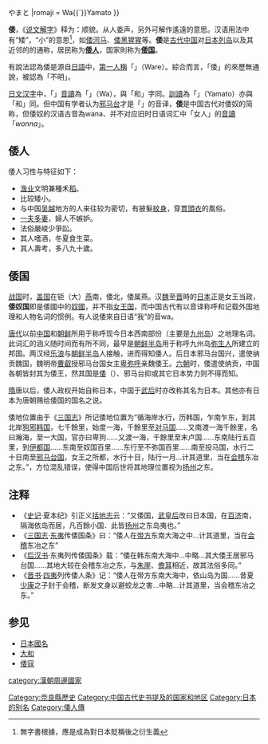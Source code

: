 {{增加來源|time=2011-03-04}}

{{Infobox Chinese
|c = 倭
|bpmf = ㄨㄛ
|p = wō
|kanji = 倭
|kana = わ{{`}}やまと
|romaji = Wa{{`}}Yamato
}}

'''倭'''，《[[说文解字|说文解字]]》释为：顺貌。从人委声，另外可解作遙遠的意思。汉语用法中有“矮”，“小”的意思<ref>無字書根據，應是成為對日本貶稱後之衍生義</ref>，如[[倭河马|倭河马]]、[[倭黑猩猩|倭黑猩猩]]等。'''倭'''是[[中国历史|古代中国]]对[[日本列岛|日本列岛]]以及其近邻的的通称，居民称为'''[[倭人|倭人]]'''，国家則称为'''[[倭国|倭国]]'''。

有說法認為倭是源自[[日語|日語]]中，[[第一人稱|第一人稱]]「{{lang|ja|われ}}」（Ware）。綜合而言，「倭」的來歷無通說，被認為「不明」。

[[日文汉字|日文汉字]]中，「{{lang|ja|倭}}」[[音讀|音讀]]為「{{lang|ja|わ}}」（Wa），與「和」字同。[[訓讀|訓讀]]為「{{lang|ja|やまと}}」（Yamato）亦與「和」同。但中国有学者认为[[邪马台|邪马台]]才是「{{lang|ja|やまと}}」的音译，'''倭'''是中国古代对倭奴的简称，但倭奴的汉语古音為wana、并不对应旧时日语词汇中「女人」的[[音讀|音讀]]「''wonna''」。

==倭人==
{{main|倭人}}

倭人习性与特征如下：

*[[渔业|渔业]]文明兼種禾[[稻|稻]]。
* 比较矮小。
* 与中国[[吴|吴]][[越|越]]地方的人来往较为密切，有披髮[[紋身|紋身]]，穿[[貫頭衣|貫頭衣]]的風俗。
* [[一夫多妻|一夫多妻]]，婦人不嫉妒。
* 法俗嚴峻少爭訟。
*其人嗜酒，冬夏食生菜。
*其人壽考，多八九十歲。

==倭国==
{{main|倭国}}
[[战国|战国]]时，[[盖国|盖国]]在钜（大）[[燕国|燕]]南，倭北，倭属燕。汉[[曹魏|魏]]至[[西晋|晋]]時的[[日本|日本]]正是女王当政，'''倭奴国'''即是倭國中的[[奴國|奴國]]，并不指[[女王国|女王国]]，而中国古代有以音译称呼和记载外国地理和人物名词的惯例。有人说倭來自日语“我”的音wa。

[[唐朝|唐代]]以前[[中国|中国]]和[[朝鮮_(地區)|朝鲜]]所用于称呼现今日本西南部份（主要是[[九州岛|九州岛]]）之地理名词。此词汇的涵义随时间而有所不同，最早是[[朝鲜半岛|朝鲜半岛]]用于称呼九州岛[[弥生人|弥生人]]所建立的邦国。两汉经[[乐浪|乐浪]]与[[朝鲜半岛|朝鲜半岛]]人接触，进而得知倭人。后日本邪马台国兴，遣使纳贡魏国，魏明帝[[曹叡|曹叡]]授邪马台国女主[[卑弥呼|卑弥呼]]亲魏倭王。[[六朝|六朝]]时，倭遣使纳贡，中国各朝皆封其为倭王，然其国是[[大和王權|倭]]（{{lang-ja|やまと|Yamato}}）、邪马台抑或其它日本势力则不得而知。

[[隋朝|隋]]唐以后，倭人政权开始自称日本，中国于[[武则天|武后]]时亦改称其名为日本。其他亦有日本为唐朝赐给倭国的国名之说。

倭地位置由于《[[三国志|三国志]]》所记倭地位置为“循海岸水行，历韩国，乍南乍东，到其北岸[[伽倻|狗邪韩国]]，七千餘里，始度一海，千餘里至[[对马国|对马国]]……又南渡一海千餘里，名曰瀚海，至一大国，官亦曰卑狗……又渡一海，千餘里至末卢国……东南陆行五百里，到[[伊都国|伊都国]]……东南至奴国百里……东行至不弥国百里……南至投马国，水行二十日南至[[邪马台国|邪马台国]]，女王之所都，水行十日，陆行一月…计其道里，当在[[会稽|会稽]]东冶之东。”，方位混乱错误，使得中国后世将其地理位置视为[[扬州_(古代)|扬州]]之东。

== 注释 ==
* 《[[史记|史记]]·夏本纪》引正义[[括地志|括地志]]云：“又倭国，[[武则天|武皇后]]改曰日本国，在[[百济|百济]]南，隔海依岛而居，凡百餘小国．此皆[[扬州|扬州]]之东岛夷也。”
* 《[[三国志|三国志]]·[[东夷|东夷]]传倭国条》曰：“倭人在[[带方|带方]]东南大海之中…计其道里，当在[[会稽|会稽]]东冶之东”
* 《[[后汉书|后汉书]]·东夷列传倭国条》载：“倭在韩东南大海中…中略…其大倭王居邪马台国……其地大较在会稽东冶之东，与[[朱崖|朱崖]]、[[儋耳|儋耳]]相近，故其法俗多同。”
* 《[[晋书|晋书]]·[[四夷|四夷]]列传倭人条》记：“倭人在带方东南大海中，依山岛为国……昔夏[[少康|少康]]之子封于会稽，断发文身以避蛟龙之害…中略…计其道里，当会稽东冶之东。”

== 参见 ==
* [[日本國名|日本國名]]
* [[大和|大和]]
* [[倭寇|倭寇]]

[[Category:奈良縣歷史|Category:奈良縣歷史]]
[[Category:中国古代史书提及的国家和地区|Category:中国古代史书提及的国家和地区]]
[[Category:日本的别名|Category:日本的别名]]
[[Category:倭人傳|Category:倭人傳]]
[[category:漢朝周邊國家|category:漢朝周邊國家]]
